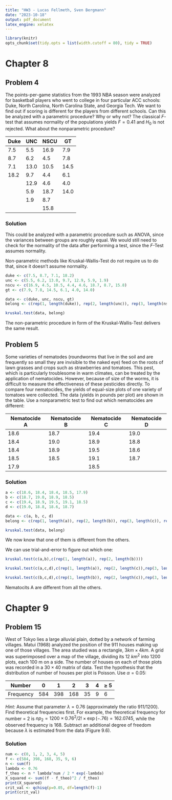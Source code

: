 ```yaml
---
title: "HW3 - Lucas Fellmeth, Sven Bergmann"
date: "2023-10-18"
output: pdf_document
latex_engine: xelatex
---
```


```r
library(knitr)
opts_chunk$set(tidy.opts = list(width.cutoff = 80), tidy = TRUE)
```

# Chapter 8

## Problem 4

The points-per-game statistics from the 1993 NBA season were analyzed for basketball players who went to college in four particular ACC schools:
Duke, North Carolina, North Carolina State, and Georgia Tech.
We want to find out if scoring is different for the players from different schools.
Can this be analyzed with a parametric procedure?
Why or why not?
The classical $F$-test that assumes normality of the populations yields $F = 0.41$ and $H_0$ is not rejected.
What about the nonparametric procedure?

| Duke | UNC  | NSCU | GT   |
|------|------|------|------|
| 7.5  | 5.5  | 16.9 | 7.9  |
| 8.7  | 6.2  | 4.5  | 7.8  |
| 7.1  | 13.0 | 10.5 | 14.5 |
| 18.2 | 9.7  | 4.4  | 6.1  |
|      | 12.9 | 4.6  | 4.0  |
|      | 5.9  | 18.7 | 14.0 |
|      | 1.9  | 8.7  |      |
|      |      | 15.8 |      |

### Solution

This could be analyzed with a parametric procedure such as ANOVA, since the variances between groups are roughly equal.
We would still need to check for the normality of the data after performing a test, since the $F$-Test assumes normality.

Non-parametric methods like Kruskal-Wallis-Test do not require us to do that, since it doesn't assume normality.

```r
duke <- c(7.5, 8.7, 7.1, 18.2)
unc <- c(5.5, 6.2, 13.0, 9.7, 12.9, 5.9, 1.9)
nscu <- c(16.9, 4.5, 10.5, 4.4, 4.6, 18.7, 8.7, 15.8)
gt <- c(7.9, 7.8, 14.5, 6.1, 4.0, 14.0)

data <- c(duke, unc, nscu, gt)
belong <- c(rep(1, length(duke)), rep(2, length(unc)), rep(3, length(nscu)), rep(4, length(gt)))

kruskal.test(data, belong)
```

The non-parametric procedure in form of the Kruskal-Wallis-Test delivers the same result.


## Problem 5

Some varieties of nematodes (roundworms that live in the soil and are frequently so small they are invisible to the naked eye) feed on the roots of lawn grasses and crops such as strawberries and tomatoes.
This pest, which is particularly troublesome in warm climates, can be treated by the application of nematocides.
However, because of size of the worms, it is difficult to measure the effectiveness of these pesticides directly.
To compare four nematocides, the yields of equal-size plots of one variety of tomatoes were collected.
The data (yields in pounds per plot) are shown in the table.
Use a nonparametric test to find out which nematocides are different:


| Nematocide A | Nematocide B | Nematocide C | Nematocide D |
|--------------|--------------|--------------|--------------|
| 18.6         | 18.7         | 19.4         | 19.0         |
| 18.4         | 19.0         | 18.9         | 18.8         |
| 18.4         | 18.9         | 19.5         | 18.6         |
| 18.5         | 18.5         | 19.1         | 18.7         |
| 17.9         |              | 18.5         |              |

### Solution
```r
a <- c(18.6, 18.4, 18.4, 18.5, 17.9)
b <- c(18.7, 19.0, 18.9, 18.5)
c <- c(19.4, 18.9, 19.5, 19.1, 18.5)
d <- c(19.0, 18.8, 18.6, 18.7)

data <- c(a, b, c, d)
belong <- c(rep(1, length(a)), rep(2, length(b)), rep(3, length(c)), rep(4, length(d)))

kruskal.test(data, belong)
```

We now know that one of them is different from the others.

We can use trial-and-error to figure out which one:
```r
kruskal.test(c(a,b),c(rep(1, length(a)), rep(2, length(b))))

kruskal.test(c(a,c,d),c(rep(1, length(a)), rep(2, length(c)),rep(3, length(d))))

kruskal.test(c(b,c,d),c(rep(1, length(b)), rep(2, length(c)),rep(3, length(d))))

```

Nematocits A are different from all the others.

# Chapter 9

## Problem 15

West of Tokyo lies a large alluvial plain, dotted by a network of farming villages.
Matui (1968) analyzed the position of the 911 houses making up one of those villages.
The area studied was a rectangle, $3 km \times 4 km$.
A grid was superimposed over a map of the village, dividing its 12 $km^2$ into 1200 plots, each 100 m on a side.
The number of houses on each of those plots was recorded in a $30 \times 40$ matrix of data.
Test the hypothesis that the distribution of number of houses per plot is Poisson.
Use $\alpha = 0.05$:

| Number    | 0   | 1   | 2   | 3  | 4 | $\geq$ 5 |
|-----------|-----|-----|-----|----|---|----------|
| Frequency | 584 | 398 | 168 | 35 | 9 | 6        |

*Hint:*
Assume that parameter $\lambda = 0.76$ (approximately the ratio 911/1200).
Find theoretical frequencies first.
For example, the theoretical frequency for number = 2 is $np_2 = 1200 \times 0.76^2/2! \times \exp{(-.76)} = 162.0745$, while the observed frequency is 168.
Subtract an additional degree of freedom because $\lambda$ is estimated from the data (Figure 9.6).

### Solution
```r
num <- c(0, 1, 2, 3, 4, 5)
f <- c(584, 398, 168, 35, 9, 6)
n <- sum(f)
lambda <- 0.76
f_theo <- n * lambda^num / 2 * exp(-lambda)
X_squared <- sum((f - f_theo)^2 / f_theo)
print(X_squared)
crit_val <- qchisq(p=0.05, df=length(f)-1)
print(crit_val)
```
